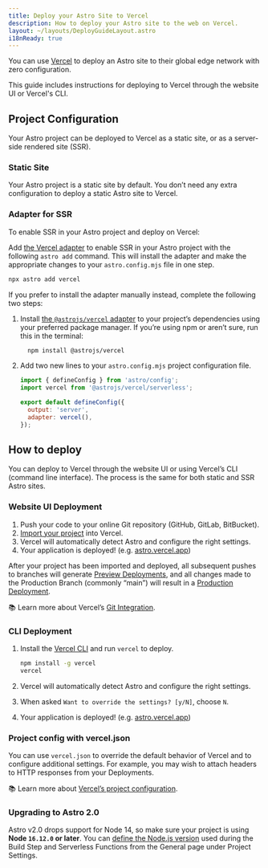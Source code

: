 ```yaml
---
title: Deploy your Astro Site to Vercel
description: How to deploy your Astro site to the web on Vercel.
layout: ~/layouts/DeployGuideLayout.astro
i18nReady: true
---
```


You can use [Vercel](http://vercel.com/) to deploy an Astro site to their global edge network with zero configuration.

This guide includes instructions for deploying to Vercel through the website UI or Vercel's CLI.

## Project Configuration

Your Astro project can be deployed to Vercel as a static site, or as a server-side rendered site (SSR).

### Static Site

Your Astro project is a static site by default. You don’t need any extra configuration to deploy a static Astro site to Vercel. 

### Adapter for SSR

To enable SSR in your Astro project and deploy on Vercel:

Add [the Vercel adapter](/en/guides/integrations-guide/vercel/) to enable SSR in your Astro project with the following `astro add` command. This will install the adapter and make the appropriate changes to your `astro.config.mjs` file in one step.

```bash
npx astro add vercel
```

If you prefer to install the adapter manually instead, complete the following two steps:

1. Install [the `@astrojs/vercel` adapter](/en/guides/integrations-guide/vercel/) to your project’s dependencies using your preferred package manager. If you’re using npm or aren’t sure, run this in the terminal:

    ```bash
      npm install @astrojs/vercel
    ```

1. Add two new lines to your `astro.config.mjs` project configuration file.

    ```js title="astro.config.mjs" ins={2, 5-6}
    import { defineConfig } from 'astro/config';
    import vercel from '@astrojs/vercel/serverless';

    export default defineConfig({
      output: 'server',
      adapter: vercel(),
    });
    ```

## How to deploy

You can deploy to Vercel through the website UI or using Vercel’s CLI (command line interface). The process is the same for both static and SSR Astro sites.

### Website UI Deployment

1. Push your code to your online Git repository (GitHub, GitLab, BitBucket).
2. [Import your project](https://vercel.com/new) into Vercel.
3. Vercel will automatically detect Astro and configure the right settings.
4. Your application is deployed! (e.g. [astro.vercel.app](https://astro.vercel.app/))

After your project has been imported and deployed, all subsequent pushes to branches will generate [Preview Deployments](https://vercel.com/docs/concepts/deployments/preview-deployments), and all changes made to the Production Branch (commonly “main”) will result in a [Production Deployment](https://vercel.com/docs/concepts/deployments/environments#production).

📚 Learn more about Vercel’s [Git Integration](https://vercel.com/docs/concepts/git).


### CLI Deployment

1. Install the [Vercel CLI](https://vercel.com/cli) and run `vercel` to deploy.

    ```bash
    npm install -g vercel
    vercel
    ```

2. Vercel will automatically detect Astro and configure the right settings.
3. When asked `Want to override the settings? [y/N]`, choose `N`.
4. Your application is deployed! (e.g. [astro.vercel.app](https://astro.vercel.app/))


### Project config with vercel.json

You can use `vercel.json` to override the default behavior of Vercel and to configure additional settings. For example, you may wish to attach headers to HTTP responses from your Deployments. 

📚 Learn more about [Vercel’s project configuration](https://vercel.com/docs/project-configuration).

### Upgrading to Astro 2.0

Astro v2.0 drops support for Node 14, so make sure your project is using **Node `16.12.0` or later**. You can [define the Node.js version](https://vercel.com/changelog/node-js-version-now-customizable-in-the-project-settings) used during the Build Step and Serverless Functions from the General page under Project Settings.
